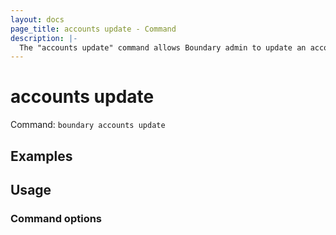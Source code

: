 ```yaml
---
layout: docs
page_title: accounts update - Command
description: |-
  The "accounts update" command allows Boundary admin to update an account resource.
---
```


# accounts update

Command: `boundary accounts update`


## Examples


## Usage


### Command options
